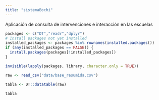 ```yaml
---
title: "sistemaBochi"
---
```


Aplicación de consulta de intervenciones e interacción en las escuelas
```r

packages <- c("DT","readr","dplyr")
# Install packages not yet installed
installed_packages <- packages %in% rownames(installed.packages())
if (any(installed_packages == FALSE)) {
  install.packages(packages[!installed_packages])
}

invisible(lapply(packages, library, character.only = TRUE))

```

```r
raw <- read_csv("data/base_resumida.csv")

tabla <- DT::datatable(raw)

```

```r
tabla
```
